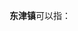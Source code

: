 '''东津镇'''可以指：
{{PRC admin/disambig|23/12/02/113/000|42/06/07/111/000|45/08/03/104/000}}
{{disambig|cat=三字中国镇名消歧义}}